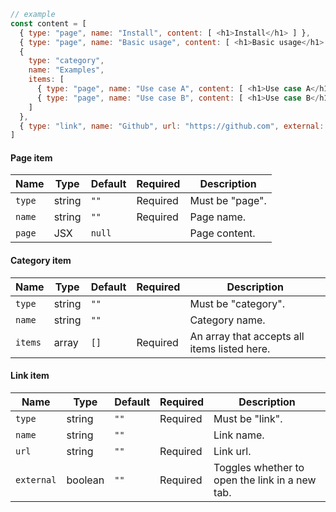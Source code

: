 ```js
// example
const content = [
  { type: "page", name: "Install", content: [ <h1>Install</h1> ] },
  { type: "page", name: "Basic usage", content: [ <h1>Basic usage</h1> ] },
  {
    type: "category",
    name: "Examples",
    items: [
      { type: "page", name: "Use case A", content: [ <h1>Use case A</h1> ] },
      { type: "page", name: "Use case B", content: [ <h1>Use case B</h1> ] }
    ]
  },
  { type: "link", name: "Github", url: "https://github.com", external: true },
]
```

#### Page item

| Name        | Type   | Default | Required | Description                       |
|-------------|--------|---------|----------|-----------------------------------|
| `type`      | string | `""`    | Required | Must be "page".                   |
| `name`      | string | `""`    | Required | Page name.                        |
| `page`      | JSX    | `null`  |          | Page content.                     |

#### Category item

| Name       | Type   | Default | Required | Description                                       |
|------------|--------|---------|----------|---------------------------------------------------|
| `type`     | string | `""`    |          | Must be "category".                               |
| `name`     | string | `""`    |          | Category name.                                    |
| `items`    | array  | `[]`    | Required | An array that accepts all items listed here.      |

#### Link item

| Name          | Type    | Default | Required | Description                                      |
|---------------|---------|---------|----------|--------------------------------------------------|
| `type`        | string  | `""`    | Required | Must be "link".                                  |
| `name`        | string  | `""`    |          | Link name.                                       |
| `url`         | string  | `""`    | Required | Link url.                                        |
| `external`    | boolean | `""`    | Required | Toggles whether to open the link in a new tab.   |
